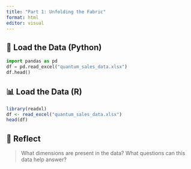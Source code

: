 ---
title: "Part 1: Unfolding the Fabric"
format: html
editor: visual
---

## 📂 Load the Data (Python)

```{python}
import pandas as pd
df = pd.read_excel("quantum_sales_data.xlsx")
df.head()
```

## 📊 Load the Data (R)

```{r}
library(readxl)
df <- read_excel("quantum_sales_data.xlsx")
head(df)
```

## 🧠 Reflect

> What dimensions are present in the data?
> What questions can this data help answer?
